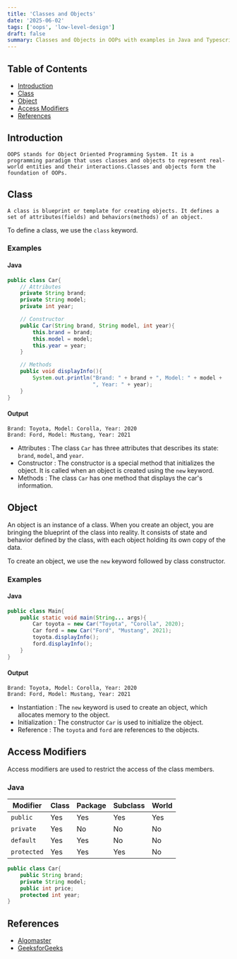 ```yaml
---
title: 'Classes and Objects'
date: '2025-06-02'
tags: ['oops', 'low-level-design']
draft: false
summary: Classes and Objects in OOPs with examples in Java and Typescript.
---
```


## Table of Contents

- [Introduction](#introduction)
- [Class](#class)
- [Object](#object)
- [Access Modifiers](#access-modifiers)
- [References](#references)

## Introduction

    OOPS stands for Object Oriented Programming System. It is a programming paradigm that uses classes and objects to represent real-world entities and their interactions.Classes and objects form the foundation of OOPs.

## Class

    A class is blueprint or template for creating objects. It defines a set of attributes(fields) and behaviors(methods) of an object.

To define a class, we use the `class` keyword.

### Examples

#### Java

```java
public class Car{
    // Attributes
    private String brand;
    private String model;
    private int year;

    // Constructor
    public Car(String brand, String model, int year){
        this.brand = brand;
        this.model = model;
        this.year = year;
    }

    // Methods
    public void displayInfo(){
        System.out.println("Brand: " + brand + ", Model: " + model +
                           ", Year: " + year);
    }
}
```

#### Output

```
Brand: Toyota, Model: Corolla, Year: 2020
Brand: Ford, Model: Mustang, Year: 2021
```

- Attributes : The class `Car` has three attributes that describes its state: `brand`, `model`, and `year`.
- Constructor : The constructor is a special method that initializes the object. It is called when an object is created using the `new` keyword.
- Methods : The class `Car` has one method that displays the car's information.

## Object

An object is an instance of a class. When you create an object, you are bringing the blueprint of the class into reality. It consists of state and behavior defined by the class, with each object holding its own copy of the data.

To create an object, we use the `new` keyword followed by class constructor.

### Examples

#### Java

```java
public class Main{
    public static void main(String... args){
        Car toyota = new Car("Toyota", "Corolla", 2020);
        Car ford = new Car("Ford", "Mustang", 2021);
        toyota.displayInfo();
        ford.displayInfo();
    }
}
```

#### Output

```
Brand: Toyota, Model: Corolla, Year: 2020
Brand: Ford, Model: Mustang, Year: 2021
```

- Instantiation : The `new` keyword is used to create an object, which allocates memory to the object.
- Initialization : The constructor `Car` is used to initialize the object.
- Reference : The `toyota` and `ford` are references to the objects.

## Access Modifiers

Access modifiers are used to restrict the access of the class members.

### Java

| Modifier    | Class | Package | Subclass | World |
| ----------- | ----- | ------- | -------- | ----- |
| `public`    | Yes   | Yes     | Yes      | Yes   |
| `private`   | Yes   | No      | No       | No    |
| `default`   | Yes   | Yes     | No       | No    |
| `protected` | Yes   | Yes     | Yes      | No    |

```java
public class Car{
    public String brand;
    private String model;
    public int price;
    protected int year;
}
```

## References

- [Algomaster](https://github.com/ashishps1/awesome-low-level-design/tree/main/oop/java/classesandobjects)
- [GeeksforGeeks](https://www.geeksforgeeks.org/classes-objects-java/)
